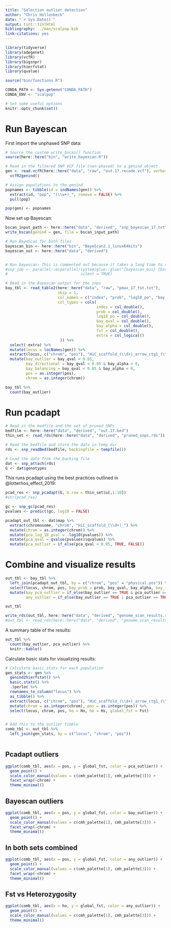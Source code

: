 ```yaml
---
title: "Selection outlier detection"
author: "Chris Hollenbeck"
date: "`r Sys.Date()`"
output: tint::tintHtml
bibliography: ../man/scalpop.bib
link-citations: yes
---
```


```r
library(tidyverse)
library(adegenet)
library(vcfR)
library(bigsnpr)
library(hierfstat)
library(qvalue)

source("bin/functions.R")

CONDA_PATH <- Sys.getenv("CONDA_PATH")
CONDA_ENV <- "scalpop"

# Set some useful options 
knitr::opts_chunk$set()

```

# Run Bayescan

First import the unphased SNP data:

```r
# Source the custom write_bscan() function
source(here::here("bin", "write_bayescan.R"))

# Read in the filtered SNP VCF file (non-phased) to a genind object
gen <- read.vcfR(here::here("data", "raw", "out.17.recode.vcf"), verbose = FALSE) %>%
  vcfR2genind()

# Assign populations to the genind
popnames <- tibble(id = indNames(gen)) %>%
  extract(id, "pop", "(\\w+)_", remove = FALSE) %>%
  pull(pop)

pop(gen) <- popnames
```

Now set up Bayescan:

```r
bscan_input_path <- here::here("data", "derived", "snp_bayescan_17.txt")
write_bscan(genind = gen, file = bscan_input_path)

# Run BayeScan for both files
bayescan_bin <- here::here("bin", "BayeScan2.1_linux64bits")
bayescan_out <- here::here("data", "derived")


# Run bayescan: This is commented out because it takes a long time to run
#snp_job <- parallel::mcparallel(system(glue::glue("{bayescan_bin} {bscan_input_path} -od {bayescan_out} -threads 5 -pr_odds 100 -o pmax")),
#                                silent = TRUE)

# Read in the Bayescan output for the snps
bay_tbl <- read_table2(here::here("data", "raw", "pmax_17_fst.txt"),
                       skip = 1,
                       col_names = c("index", "prob", "log10_po", "bay_qval", "bay_alpha", "fst", "extra"),
                       col_types = cols(
                                        index = col_double(),
                                        prob = col_double(),
                                        log10_po = col_double(),
                                        bay_qval = col_double(),
                                        bay_alpha = col_double(),
                                        fst = col_double(),
                                        extra = col_logical()
                        )) %>%
  select(-extra) %>%
  mutate(locus = locNames(gen)) %>%
  extract(locus, c("chrom", "pos"), "HiC_scaffold_(\\d+)_arrow_ctg1_(\\d+)", remove = FALSE) %>%
  mutate(bay_outlier = bay_qval < 0.05,
         bay_directional = bay_qval < 0.05 & bay_alpha > 0,
         bay_balancing = bay_qval < 0.05 & bay_alpha < 0,
         pos = as.integer(pos),
         chrom = as.integer(chrom))

bay_tbl %>%
  count(bay_outlier)
```

# Run pcadapt

```r
# Read in the bedfile and the set of pruned SNPs
bedfile <- here::here("data", "derived", "out.17.bed")
thin_set <- read_rds(here::here("data", "derived", "pruned_snps.rds"))

# Read the bedfile and store the data in temp dir
rds <- snp_readBed(bedfile, backingfile = tempfile())

# Load the data from the backing file
dat <- snp_attach(rds)
G <- dat$genotypes
```

This runs pcadapt using the best practices outlined in @lotterhos_effect_2019:

```r
pcad_res <- snp_pcadapt(G, U.row = thin_set$u[,1:10])
#str(pcad_res)

gc <- snp_gc(pcad_res)
pvalues <- predict(gc, log10 = FALSE)

pcadapt_out_tbl <- dat$map %>%
  extract(chromosome, "chrom", "HiC_scaffold_(\\d+)_") %>%
  mutate(chrom = as.integer(chrom)) %>%
  mutate(pca_log_10_pval = -log10(pvalues)) %>%
  mutate(pca_qval = qvalue(pvalues)$qvalues) %>%
  mutate(pca_outlier = if_else(pca_qval < 0.05, TRUE, FALSE))

```

# Combine and visualize results

```r
out_tbl <- bay_tbl %>%
  left_join(pcadapt_out_tbl, by = c("chrom", "pos" = "physical.pos")) %>%
  select(locus, chrom, pos, bay_prob = prob, bay_qval, bay_alpha, bay_fst = fst, bay_outlier, bay_directional, bay_balancing, allele1, allele2, pca_log_10_pval, pca_qval, pca_outlier) %>%
  mutate(bay_pca_outlier = if_else(bay_outlier == TRUE & pca_outlier == TRUE, TRUE, FALSE),
         any_outlier = if_else(bay_outlier == TRUE | pca_outlier == TRUE, TRUE, FALSE))

out_tbl

write_rds(out_tbl, here::here("data", "derived", "genome_scan_results.rds"))
#out_tbl <- read_rds(here::here("data", "derived", "genome_scan_results.rds"))

```

A summary table of the results:

```r
out_tbl %>%
  count(bay_outlier, pca_outlier) %>%
  knitr::kable()
```

Calculate basic stats for visualizing results:

```r
# Calculate basic stats for each population
gen_stats <- gen %>%
  genind2hierfstat() %>%
  basic.stats() %>%
  .$perloc %>%
  rownames_to_column("locus") %>%
  as_tibble() %>%
  extract(locus, c("chrom", "pos"), "HiC_scaffold_(\\d+)_arrow_ctg1_(\\d+)", remove = FALSE) %>%
  mutate(chrom = as.integer(chrom), pos = as.integer(pos)) %>%
  select(locus, chrom, pos, ho = Ho, he = Hs, global_fst = Fst)


# Add this to the outlier tibble
comb_tbl <- out_tbl %>%
  left_join(gen_stats, by = c("locus", "chrom", "pos"))
  
```

## Pcadapt outliers

```r
ggplot(comb_tbl, aes(x = pos, y = global_fst, color = pca_outlier)) +
  geom_point() +
  scale_color_manual(values = c(cmh_palette[1], cmh_palette[3])) +
  facet_wrap(~chrom) +
  theme_minimal()

```


## Bayescan outliers

```r
ggplot(comb_tbl, aes(x = pos, y = global_fst, color = bay_outlier)) +
  geom_point() +
  scale_color_manual(values = c(cmh_palette[1], cmh_palette[3])) +
  facet_wrap(~chrom) +
  theme_minimal()

```

## In both sets combined

```r
ggplot(comb_tbl, aes(x = pos, y = global_fst, color = any_outlier)) +
  geom_point() +
  scale_color_manual(values = c(cmh_palette[1], cmh_palette[3])) +
  facet_wrap(~chrom) +
  theme_minimal()
```

## Fst vs Heterozygosity

```r
ggplot(comb_tbl, aes(x = ho, y = global_fst, color = any_outlier)) +
  geom_point() +
  scale_color_manual(values = c(cmh_palette[1], cmh_palette[3])) +
  theme_minimal()
```


